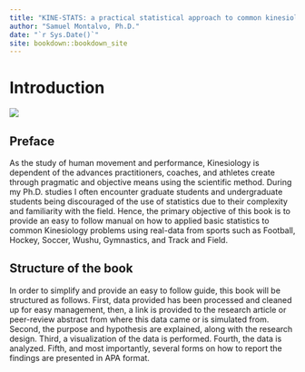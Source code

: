 ```yaml
--- 
title: "KINE-STATS: a practical statistical approach to common kinesiology research using R"
author: "Samuel Montalvo, Ph.D."
date: "`r Sys.Date()`"
site: bookdown::bookdown_site
---
```


# Introduction

![](C:/Users/Samuel Montalvo/Desktop\Kine2.png) 

## Preface

As the study of human movement and performance, Kinesiology is dependent of the 
advances practitioners, coaches, and athletes create through pragmatic and 
objective means using the scientific method. During my Ph.D. studies I often
encounter graduate students and undergraduate students being discouraged of 
the use of statistics due to their complexity and familiarity with the field.
Hence, the primary objective of this book is to provide an easy to follow 
manual on how to applied basic statistics to common Kinesiology problems using
real-data from sports such as Football, Hockey, Soccer, Wushu, Gymnastics, and
Track and Field. 

## Structure of the book

In order to simplify and provide an easy to follow guide, this book will be 
structured as follows. First, data provided has been processed and cleaned up
for easy management, then, a link is provided to the research article or 
peer-review abstract from where this data came or is simulated from. Second, 
the purpose and hypothesis are explained, along with the research design. Third,
a visualization of the data is performed. Fourth, the data is analyzed. Fifth, 
and most importantly, several forms on how to report the findings are 
presented in APA format.

